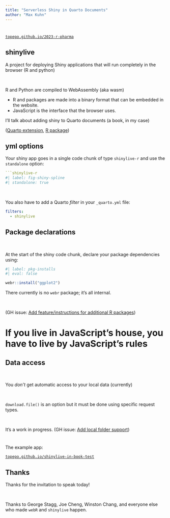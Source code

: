```yaml
---
title: "Serverless Shiny in Quarto Documents"
author: "Max Kuhn"
---
```


# 

::: r-fit-text

[`topepo.github.io/2023-r-pharma`](https://topepo.github.io/2023-r-pharma)
:::



## shinylive

A project for deploying Shiny applications that will run completely in the browser (R and python)

<br>

R and Python are compiled to WebAssembly (aka wasm)

 - R and packages are made into a binary format that can be embedded in the website. 
 - JavaScript is the interface that the browser uses.

I'll talk about adding shiny to Quarto documents (a book, in my case)

([Quarto extension](https://github.com/quarto-ext/shinylive), [R package](https://github.com/posit-dev/r-shinylive))

## yml options

Your shiny app goes in a single code chunk of type `shinylive-r` and use the `standalone` option: 

````yml
```shinylive-r
#| label: fig-shiny-spline
#| standalone: true
````

<br> 

You also have to add a Quarto _filter_ in your `_quarto.yml` file: 

```yml
filters:
  - shinylive
```

## Package declarations

<br> 

At the start of the shiny code chunk, declare your package dependencies using: 

```r
#| label: pkg-installs
#| eval: false

webr::install("ggplot2")
```

There currently is no `webr` package; it's all internal. 

<br>

(GH issue: [Add feature/instructions for additional R packages](https://github.com/posit-dev/r-shinylive/issues/9))


# If you live in JavaScript's house, you have to live by JavaScript's rules


## Data access

<br> 

You _don't_ get automatic access to your local data (currently)

<br> 

`download.file()` is an option but it must be done using specific request types. 

<br> 

It's a work in progress.  (GH issue: [Add local folder support](https://github.com/posit-dev/r-shinylive/issues/13))

#

::: r-fit-text

The example app:

[`topepo.github.io/shinylive-in-book-test`](https://topepo.github.io/shinylive-in-book-test)
:::



## Thanks

Thanks for the invitation to speak today!

<br> 

Thanks to George Stagg, Joe Cheng, Winston Chang, and everyone else who made `webR` and `shinylive` happen. 